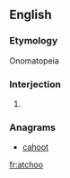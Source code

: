 ==English==

===Etymology===
Onomatopeia

===Interjection===
{{en-interj}}

# {{alternative spelling of|achoo|lang=en}}

===Anagrams===
* [[cahoot#English|cahoot]]

[[fr:atchoo]]